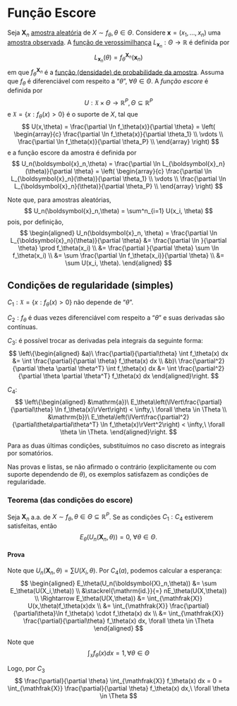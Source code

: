 # Função Escore

Seja $\boldsymbol{X}_n$ [amostra aleatória](populacao-e-amostra.qmd#sec-aa) de $X\sim f_\theta, \theta \in \Theta$.
Considere $\boldsymbol{x}=(x_1,\dots,x_n)$ uma [amostra observada](populacao-e-amostra.qmd#sec-ao). A
[função de verossimilhança](funcao-verossimilhanca.qmd) $L_{\boldsymbol{x}_n} : \Theta \rightarrow \mathbb{R}$ é
definida por
$$
L_{\boldsymbol{x}_n}(\theta) = f_\theta^{\boldsymbol{X}_n}(\boldsymbol{x}_n)
$$
em que $f_\theta^{\boldsymbol{X}_n}$ é a [função (densidade) de probabilidade da amostra](dist-amostral.qmd). Assuma que
$f_\theta$ é diferenciável com respeito a "$\theta$", $\forall \theta \in \Theta$. A *função escore* é definida por
$$
U : \mathfrak{X} \times \Theta \rightarrow \mathbb{R}^P, \Theta \subseteq \mathbb{R}^P
$$
e $\mathfrak{X} = \{x : f_\theta(x) > 0\}$ é o suporte de $X$, tal que
$$
U(x,\theta) = \frac{\partial \ln f_\theta(x)}{\partial \theta} = \left(
\begin{array}{c}
\frac{\partial \ln f_\theta(x)}{\partial \theta_1} \\
\vdots \\
\frac{\partial \ln f_\theta(x)}{\partial \theta_P} \\
\end{array}
\right)
$$
e a função escore da amostra é definida por
$$
U_n(\boldsymbol{x}_n,\theta) = \frac{\partial \ln L_{\boldsymbol{x}_n}(\theta)}{\partial \theta} = \left(
\begin{array}{c}
\frac{\partial \ln L_{\boldsymbol{x}_n}(\theta)}{\partial \theta_1} \\
\vdots \\
\frac{\partial \ln L_{\boldsymbol{x}_n}(\theta)}{\partial \theta_P} \\
\end{array}
\right)
$$

Note que, para amostras aleatórias,
$$
U_n(\boldsymbol{x}_n,\theta) = \sum^n_{i=1} U(x_i, \theta)
$$
pois, por definição,
$$
\begin{aligned}
U_n(\boldsymbol{x}_n, \theta) = \frac{\partial \ln L_{\boldsymbol{x}_n}(\theta)}{\partial \theta}
&= \frac{\partial \ln }{\partial \theta} \prod f_\theta(x_i) \\
&= \frac{\partial }{\partial \theta} \sum \ln f_\theta(x_i) \\
&= \sum \frac{\partial \ln f_\theta(x_i)}{\partial \theta} \\
&= \sum U(x_i, \theta).
\end{aligned}
$$

## Condições de regularidade (simples) {#sec-condicoes}

$C_1: \mathfrak{X} = \{x : f_\theta (x) > 0 \}$ não depende de "$\theta$".

$C_2: f_\theta$ é duas vezes diferenciável com respeito a "$\theta$" e suas derivadas são contínuas.

$C_3:$ é possível trocar as derivadas pela integrais da seguinte forma:
$$
\left\{\begin{aligned}
&a)\ \frac{\partial}{\partial\theta} \int f_\theta(x) dx &= \int \frac{\partial}{\partial \theta} f_\theta(x) dx \\
&b)\ \frac{\partial^2}{\partial \theta \partial \theta^T} \int f_\theta(x) dx &= \int \frac{\partial^2}{\partial \theta \partial \theta^T} f_\theta(x) dx
\end{aligned}\right.
$$

$C_4:$
$$
\left\{\begin{aligned}
&\mathrm{a})\ E_\theta\left(\lVert\frac{\partial}{\partial\theta} \ln f_\theta(x)\rVert\right) < \infty,\ \forall \theta \in \Theta \\
&\mathrm{b})\ E_\theta\left(\lVert\frac{\partial^2}{\partial\theta\partial\theta^T} \ln f_\theta(x)\rVert^2\right) < \infty,\ \forall \theta \in \Theta.
\end{aligned}\right.
$$

Para as duas últimas condições, substituímos no caso discreto as integrais por somatórios.

Nas provas e listas, se não afirmado o contrário (explicitamente ou com suporte dependendo de $\theta$), os exemplos
satisfazem as condições de regularidade.

### Teorema (das condições do escore) {#sec-teo-condicoes}
Seja $\boldsymbol{X}_n$ a.a. de $X\sim f_\theta, \theta \in \Theta \subseteq \mathbb{R}^P$. Se as condições $C_1 : C_4$
estiverem satisfeitas, então
$$
E_\theta(U_n(\boldsymbol{X}_n,\theta)) = 0,\ \forall \theta \in \Theta.
$$

#### Prova

Note que $U_n(\boldsymbol{X}_n,\theta) = \sum U(X_i,\theta)$. Por $C_4(a)$, podemos calcular a esperança:
$$
\begin{aligned}
E_\theta(U_n(\boldsymbol{X}_n,\theta)) &= \sum E_\theta(U(X_i,\theta)) \\
&\stackrel{\mathrm{id.}}{=} nE_\theta(U(X,\theta)) \\
\Rightarrow E_\theta(U(X,\theta)) &= \int_{\mathfrak{X}} U(x,\theta)f_\theta(x)dx \\
&= \int_{\mathfrak{X}} \frac{\partial}{\partial\theta}\ln f_\theta(x) \cdot f_\theta(x) dx \\
&= \int_{\mathfrak{X}} \frac{\partial}{\partial\theta} f_\theta(x) dx, \forall \theta \in \Theta
\end{aligned}
$$

Note que
$$
\int_{\mathfrak{X}} f_\theta(x)dx = 1, \forall \theta \in \Theta
$$

Logo, por $C_3$
$$
\frac{\partial}{\partial \theta} \int_{\mathfrak{X}}  f_\theta(x) dx = 0
= \int_{\mathfrak{X}} \frac{\partial}{\partial \theta} f_\theta(x) dx,\ \forall \theta \in \Theta
$$


